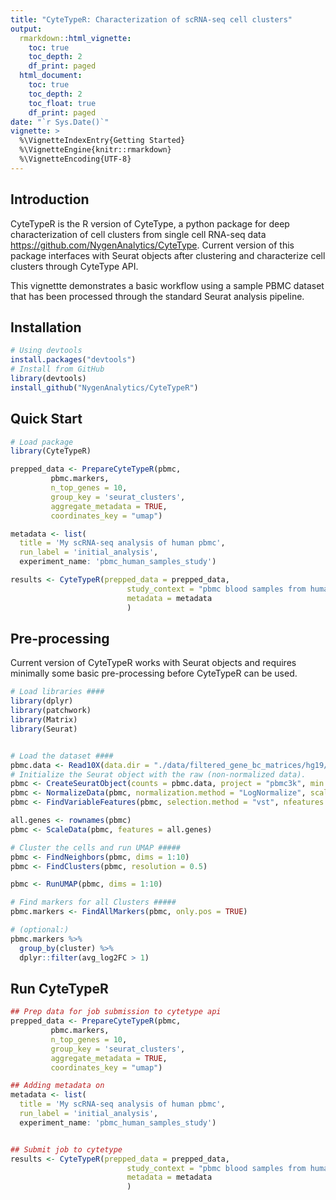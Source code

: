 ```yaml
---
title: "CyteTypeR: Characterization of scRNA-seq cell clusters"
output: 
  rmarkdown::html_vignette:
    toc: true
    toc_depth: 2
    df_print: paged
  html_document:
    toc: true
    toc_depth: 2
    toc_float: true
    df_print: paged
date: "`r Sys.Date()`"
vignette: >
  %\VignetteIndexEntry{Getting Started}
  %\VignetteEngine{knitr::rmarkdown}
  %\VignetteEncoding{UTF-8}
---
```


## Introduction

CyteTypeR is the R version of CyteType, a python package for deep characterization of cell clusters from single cell RNA-seq data <https://github.com/NygenAnalytics/CyteType>. Current version of this package interfaces with Seurat objects after clustering and characterize cell clusters through CyteType API.

This vignettte demonstrates a basic workflow using a sample PBMC dataset that has been processed through the standard Seurat analysis pipeline.

## Installation
```r
# Using devtools
install.packages("devtools")
# Install from GitHub
library(devtools)
install_github("NygenAnalytics/CyteTypeR")

```

## Quick Start
```r
# Load package
library(CyteTypeR)

prepped_data <- PrepareCyteTypeR(pbmc,
         pbmc.markers,
         n_top_genes = 10,
         group_key = 'seurat_clusters',
         aggregate_metadata = TRUE,
         coordinates_key = "umap")

metadata <- list(
  title = 'My scRNA-seq analysis of human pbmc',
  run_label = 'initial_analysis',
  experiment_name: 'pbmc_human_samples_study')

results <- CyteTypeR(prepped_data = prepped_data, 
                          study_context = "pbmc blood samples from humans", 
                          metadata = metadata
                          )
```

## Pre-processing
Current version of CyteTypeR works with Seurat objects and requires minimally some basic pre-processing before CyteTypeR can be used.
``` r

# Load libraries ####
library(dplyr)
library(patchwork)
library(Matrix)
library(Seurat)


# Load the dataset ####
pbmc.data <- Read10X(data.dir = "./data/filtered_gene_bc_matrices/hg19/")
# Initialize the Seurat object with the raw (non-normalized data).
pbmc <- CreateSeuratObject(counts = pbmc.data, project = "pbmc3k", min.cells = 3, min.features = 200)
pbmc <- NormalizeData(pbmc, normalization.method = "LogNormalize", scale.factor = 10000)
pbmc <- FindVariableFeatures(pbmc, selection.method = "vst", nfeatures = 2000)

all.genes <- rownames(pbmc)
pbmc <- ScaleData(pbmc, features = all.genes)

# Cluster the cells and run UMAP #####
pbmc <- FindNeighbors(pbmc, dims = 1:10)
pbmc <- FindClusters(pbmc, resolution = 0.5)

pbmc <- RunUMAP(pbmc, dims = 1:10)

# Find markers for all Clusters #####
pbmc.markers <- FindAllMarkers(pbmc, only.pos = TRUE)

# (optional:)
pbmc.markers %>%
  group_by(cluster) %>%
  dplyr::filter(avg_log2FC > 1)

```

## Run CyteTypeR
``` r
## Prep data for job submission to cytetype api
prepped_data <- PrepareCyteTypeR(pbmc,
         pbmc.markers,
         n_top_genes = 10,
         group_key = 'seurat_clusters',
         aggregate_metadata = TRUE,
         coordinates_key = "umap")

## Adding metadata on 
metadata <- list(
  title = 'My scRNA-seq analysis of human pbmc',
  run_label = 'initial_analysis',
  experiment_name: 'pbmc_human_samples_study')


## Submit job to cytetype
results <- CyteTypeR(prepped_data = prepped_data, 
                          study_context = "pbmc blood samples from humans", 
                          metadata = metadata
                          )

```
